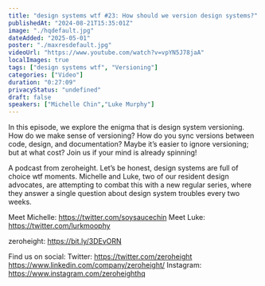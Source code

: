 ```yaml
---
title: "design systems wtf #23: How should we version design systems?"
publishedAt: "2024-08-21T15:35:01Z"
image: "./hqdefault.jpg"
dateAdded: "2025-05-01"
poster: "./maxresdefault.jpg"
videoUrl: "https://www.youtube.com/watch?v=vpYN5J78jaA"
localImages: true
tags: ["design systems wtf", "Versioning"]
categories: ["Video"]
duration: "0:27:09"
privacyStatus: "undefined"
draft: false
speakers: ["Michelle Chin","Luke Murphy"]
---
```

In this episode, we explore the enigma that is design system versioning. How do we make sense of versioning? How do you sync versions between code, design, and documentation? Maybe it’s easier to ignore versioning; but at what cost? Join us if your mind is already spinning!

A podcast from zeroheight. Let’s be honest, design systems are full of choice wtf moments. Michelle and Luke, two of our resident design advocates, are attempting to combat this with a new regular series, where they answer a single question about design system troubles every two weeks.

Meet Michelle: https://twitter.com/soysaucechin
Meet Luke: https://twitter.com/lurkmoophy

zeroheight: https://bit.ly/3DEvORN

Find us on social:
Twitter: https://twitter.com/zeroheight
https://www.linkedin.com/company/zeroheight/
Instagram: https://www.instagram.com/zeroheighthq
